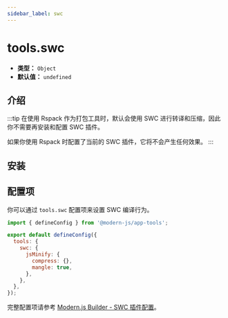 ```yaml
---
sidebar_label: swc
---
```


# tools.swc

- **类型：** `Object`
- **默认值：** `undefined`

## 介绍


<SWC />

:::tip
在使用 Rspack 作为打包工具时，默认会使用 SWC 进行转译和压缩，因此你不需要再安装和配置 SWC 插件。

如果你使用 Rspack 时配置了当前的 SWC 插件，它将不会产生任何效果。
:::

## 安装


<EnableSWC />

## 配置项

你可以通过 `tools.swc` 配置项来设置 SWC 编译行为。

```js title="modern.config.ts"
import { defineConfig } from '@modern-js/app-tools';

export default defineConfig({
  tools: {
    swc: {
      jsMinify: {
        compress: {},
        mangle: true,
      },
    },
  },
});
```

完整配置项请参考 [Modern.js Builder - SWC 插件配置](https://modernjs.dev/builder/plugins/plugin-swc.html#%E9%85%8D%E7%BD%AE)。
